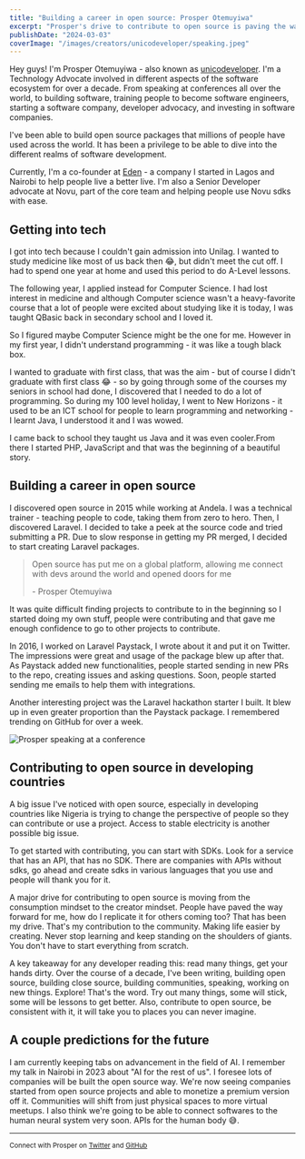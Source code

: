 ```yaml
---
title: "Building a career in open source: Prosper Otemuyiwa"
excerpt: "Prosper's drive to contribute to open source is paving the way for others in the community. He shares his journey and predictions for the future."
publishDate: "2024-03-03"
coverImage: "/images/creators/unicodeveloper/speaking.jpeg"
---
```


Hey guys! I'm Prosper Otemuyiwa - also known as [unicodeveloper](https://twitter.com/unicodeveloper). I'm a Technology Advocate involved in different aspects of the software ecosystem for over a decade. From speaking at conferences all over the world, to building software, training people to become software engineers, starting a software company, developer advocacy, and investing in software companies.

I've been able to build open source packages that millions of people have used across the world. It has been a privilege to be able to dive into the different realms of software development.

Currently, I'm a co-founder at [Eden](https://ouredenlife.com/) - a company I started in Lagos and Nairobi to help people live a better live. I'm also a Senior Developer advocate at Novu, part of the core team and helping people use Novu sdks with ease.

## Getting into tech

I got into tech because I couldn't gain admission into Unilag. I wanted to study medicine like most of us back then 😂, but didn't meet the cut off. I had to spend one year at home and used this period to do A-Level lessons.

The following year, I applied instead for Computer Science. I had lost interest in medicine and although Computer science wasn't a heavy-favorite course that a lot of people were excited about studying like it is today, I was taught QBasic back in secondary school and I loved it.

So I figured maybe Computer Science might be the one for me. However in my first year, I didn't understand programming - it was like a tough black box.

I wanted to graduate with first class, that was the aim - but of course I didn't graduate with first class 😂 - so by going through some of the courses my seniors in school had done, I discovered that I needed to do a lot of programming. So during my 100 level holiday, I went to New Horizons - it used to be an ICT school for people to learn programming and networking - I learnt Java, I understood it and I was wowed.

I came back to school they taught us Java and it was even cooler.From there I started PHP, JavaScript and that was the beginning of a beautiful story.

## Building a career in open source

I discovered open source in 2015 while working at Andela. I was a technical trainer - teaching people to code, taking them from zero to hero. Then, I discovered Laravel. I decided to take a peek at the source code and tried submitting a PR. Due to slow response in getting my PR merged, I decided to start creating Laravel packages.

> Open source has put me on a global platform, allowing me connect with devs around the world and opened doors for me
>
> \- Prosper Otemuyiwa

It was quite difficult finding projects to contribute to in the beginning so I started doing my own stuff, people were contributing and that gave me enough confidence to go to other projects to contribute.

In 2016, I worked on Laravel Paystack, I wrote about it and put it on Twitter. The impressions were great and usage of the package blew up after that. As Paystack added new functionalities, people started sending in new PRs to the repo, creating issues and asking questions. Soon, people started sending me emails to help them with integrations.

Another interesting project was the Laravel hackathon starter I built. It blew up in even greater proportion than the Paystack package. I remembered trending on GitHub for over a week.

![Prosper speaking at a conference](/images/creators/unicodeveloper/prosper-1.jpeg)

## Contributing to open source in developing countries

A big issue I've noticed with open source, especially in developing countries like Nigeria is trying to change the perspective of people so they can contribute or use a project. Access to stable electricity is another possible big issue.

To get started with contributing, you can start with SDKs. Look for a service that has an API, that has no SDK. There are companies with APIs without sdks, go ahead and create sdks in various languages that you use and people will thank you for it.

A major drive for contributing to open source is moving from the consumption mindset to the creator mindset. People have paved the way forward for me, how do I replicate it for others coming too? That has been my drive. That's my contribution to the community. Making life easier by creating. Never stop learning and keep standing on the shoulders of giants. You don't have to start everything from scratch.

A key takeaway for any developer reading this: read many things, get your hands dirty. Over the course of a decade, I've been writing, building open source, building close source, building communities, speaking, working on new things. Explore! That's the word. Try out many things, some will stick, some will be lessons to get better. Also, contribute to open source, be consistent with it, it will take you to places you can never imagine.

## A couple predictions for the future

I am currently keeping tabs on advancement in the field of AI. I remember my talk in Nairobi in 2023 about "AI for the rest of us". I foresee lots of companies will be built the open source way. We're now seeing companies started from open source projects and able to monetize a premium version off it. Communities will shift from just physical spaces to more virtual meetups. I also think we're going to be able to connect softwares to the human neural system very soon. APIs for the human body 😅.

___
<small>Connect with Prosper on [Twitter](https://twitter.com/unicodeveloper) and [GitHub](https://github.com/unicodeveloper)</small>